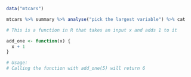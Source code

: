 ```r
data("mtcars")
```

```r
mtcars %>% summary %>% analyse("pick the largest variable") %>% cat
```

```r
# This is a function in R that takes an input x and adds 1 to it

add_one <- function(x) {
  x + 1
}

# Usage: 
# Calling the function with add_one(5) will return 6
```
